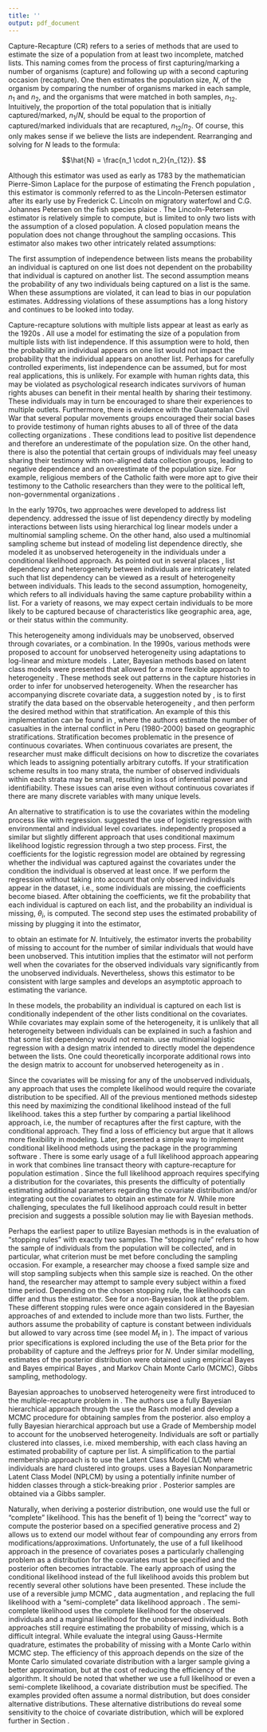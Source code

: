 ```yaml
---
title: ''
output: pdf_document
---
```

\newpage
\section{Literature Review}
\label{Sec:litreview}

Capture-Recapture (CR) refers to a series of methods that are used to estimate the size of a population from at least two incomplete, matched lists.  This naming comes from the process of first capturing/marking a number of organisms (capture) and following up with a second capturing occasion (recapture). One then estimates the population size, $N$, of the organism by comparing the number of organisms marked in each sample, $n_1$ and $n_2$, and the organisms that were matched in both samples, $n_{12}$.  Intuitively, the proportion of the total population that is initially captured/marked, $n_1/N$, should be equal to the proportion of captured/marked individuals that are recaptured, $n_{12}/n_2$. Of course, this only makes sense if we believe the lists are independent. Rearranging and solving for $N$ leads to the formula:

$$\hat{N} = \frac{n_1 \cdot n_2}{n_{12}}.  $$

Although this estimator was used as early as 1783 by the mathematician Pierre-Simon Laplace for the purpose of estimating the French population \citep{schaefer_estimation_1951}, this estimator is commonly referred to as the Lincoln-Petersen estimator after its early use by Frederick C. Lincoln on migratory waterfowl \citep{lincoln_calculating_1930} and C.G. Johannes Petersen on the fish species plaice \citep{petersen_yearly_1895}.  The Lincoln-Petersen estimator is relatively simple to compute, but is limited to only two lists with the assumption of a closed population.  A closed population means the population does not change throughout the sampling occasions.  This estimator also makes two other intricately related assumptions:  

\begin{list}{}{}

\item[1)] independence between lists,

\item[2)] homogeneity in capture probabilities between individuals.

\end{list}

The first assumption of independence between lists means the probability an individual is captured on one list does not dependent on the probability that individual is captured on another list.  The second assumption means the probability of any two individuals being captured on a list is the same. When these assumptions are violated, it can lead to bias in our population estimates. Addressing violations of these assumptions has a long history and continues to be looked into today.

<!-- %%%%%%%%%%%%%%%%%%%%%%%%%%%%%%%%%%%%%%%%%%%%%%%%%%%%%%%%%%%% -->
<!-- %%%%%%%%%%%%%%%%%%%%%%%%%%%%%%%%%%%%%%%%%%%%%%%%%%%%%%%%%%%% -->
<!-- %%%%%%% Section on Early Aproaches %%%%%%%%%%%%%%%%%%%%%%%%% -->
<!-- %%%%%%%%%%%%%%%%%%%%%%%%%%%%%%%%%%%%%%%%%%%%%%%%%%%%%%%%%%%% -->
<!-- %%%%%%%%%%%%%%%%%%%%%%%%%%%%%%%%%%%%%%%%%%%%%%%%%%%%%%%%%%%% -->

\subsection{Early Approaches to List Dependency and Homogeneity}
\label{sec:earlyapproachlitreview}

Capture-recapture solutions with multiple lists appear at least as early as the 1920s \citep{geiger_zahl_1924,schnabel_estimation_1938,darroch_multiple-recapture_1958}.  All use a model for estimating the size of a population from multiple lists with list independence.  If this assumption were to hold, then the probability an individual appears on one list would not impact the probability that the individual appears on another list. Perhaps for carefully controlled experiments, list independence can be assumed, but for most real applications, this is unlikely. For example with human rights data, this may be violated as psychological research indicates survivors of human rights abuses can benefit in their mental health by sharing their testimony.  These individuals may in turn be encouraged to share their experiences to multiple outlets. Furthermore, there is evidence with the Guatemalan Civil War that several popular movements groups encouraged their social bases to provide testimony of human rights abuses to all of three of the data collecting organizations \citep{ball_making_2000}. These conditions lead to positive list dependence and therefore an underestimate of the population size. On the other hand, there is also the potential that certain groups of individuals may feel uneasy sharing their testimony with non-aligned data collection groups, leading to negative dependence and an overestimate of the population size.  For example, religious members of the Catholic faith were more apt to give their testimony to the Catholic researchers than they were to the political left, non-governmental organizations \citep{manrique-vallier_capture-recapture_2020}. 

In the early 1970s, two approaches were developed to address list dependency. \cite{fienberg_multiple_1972} addressed the issue of list dependency directly by modeling interactions between lists using hierarchical log linear models under a multinomial sampling scheme.  On the other hand, \cite{sanathanan_models_1972} also used a multinomial sampling scheme but instead of modeling list dependence directly, she modeled it as unobserved heterogeneity in the individuals under a conditional likelihood approach. As pointed out in several places \citep{darroch_three-sample_1993,fienberg_classical_1999,manrique-vallier_capture-recapture_2020}, list dependency and heterogeneity between individuals are intricately related such that list dependency can be viewed as a result of heterogeneity between individuals. This leads to the second assumption, homogeneity, which refers to all individuals having the same capture probability within a list. For a variety of reasons, we may expect certain individuals to be more likely to be captured because of characteristics like geographic area, age, or their status within the community. 

This heterogeneity among individuals may be unobserved, observed through covariates, or a combination. In the 1990s, various methods were proposed to account for unobserved heterogeneity using adaptations to log-linear and mixture models \citep{darroch_three-sample_1993,agresti_simple_1994,pledger_unified_2000}. Later, Bayesian methods based on latent class models were presented that allowed for a more flexible approach to heterogeneity \citep{fienberg_classical_1999,manrique-vallier_population_2008,manriquevallier_bayesian_2016}. These methods seek out patterns in the capture histories in order to infer for unobserved heterogeneity.  When the researcher has accompanying discrete covariate data, a suggestion noted by \cite{darroch_three-sample_1993}, is to first stratify the data based on the observable heterogeneity \citep{sekar_method_1949}, and then perform the desired method within that stratification. An example of this this implementation can be found in \cite{manrique-vallier_estimating_2019}, where the authors estimate the number of casualties in the internal conflict in Peru (1980-2000) based on geographic stratifications. Stratification becomes problematic in the presence of continuous covariates.  When continuous covariates are present, the researcher must make difficult decisions on how to discretize the covariates which leads to assigning potentially arbitrary cutoffs.  If your stratification scheme results in too many strata, the number of observed individuals within each strata may be small, resulting in loss of inferential power and identifiability.  These issues can arise even without continuous covariates if there are many discrete variables with many unique levels.  


<!-- %%%%%%%%%%%%%%%%%%%%%%%%%%%%%%%%%%%%%%%%%%%%%%%%%%%%%%%%%%%% -->
<!-- %%%%%%%%%%%%%%%%%%%%%%%%%%%%%%%%%%%%%%%%%%%%%%%%%%%%%%%%%%%% -->
<!-- %%%%%%%%%%%%%%% CR with covariates %%%%%%%%%%%%%%%%%%%%%%%%% -->
<!-- %%%%%%%%%%%%%%%%%%%%%%%%%%%%%%%%%%%%%%%%%%%%%%%%%%%%%%%%%%%% -->
<!-- %%%%%%%%%%%%%%%%%%%%%%%%%%%%%%%%%%%%%%%%%%%%%%%%%%%%%%%%%%%% -->


\subsection{Capture-Recapture with Covariates}

An alternative to stratification is to use the covariates within the modeling process like with regression. \cite{pollock_use_1984} suggested the use of logistic regression with environmental and individual level covariates.  \cite{huggins_statistical_1989,alho_logistic_1990} independently proposed a similar but slightly different approach that uses conditional maximum likelihood logistic regression through a two step process. First, the coefficients for the logistic regression model are obtained by regressing whether the individual was captured against the covariates under the condition the individual is observed at least once. If we perform the regression without taking into account that only observed individuals appear in the dataset, i.e., some individuals are missing, the coefficients become biased.  After obtaining the coefficients, we fit the probability that each individual is captured on each list, and the probability an individual is missing, $\theta_i$, is computed. The second step uses the estimated probability of missing by plugging it into the \cite{horvitz_generalization_1952} estimator, 

\begin{equation*}
\hat{N} = \sum_i^n \frac{1}{\theta_i},
\end{equation*}

to obtain an estimate for $N$. Intuitively, the estimator inverts the probability of missing to account for the number of similar individuals that would have been unobserved. This intutition implies that the estimator will not perform well when the covariates for the observed individuals vary significantly from the unobserved individuals.  Nevertheless, \cite{alho_logistic_1990} shows this estimator to be consistent with large samples and develops an asymptotic approach to estimating the variance. 

In these models, the probability an individual is captured on each list is conditionally independent of the other lists conditional on the covariates. While covariates may explain some of the heterogeneity, it is unlikely that all heterogeneity between individuals can be explained in such a fashion and that some list dependency would not remain. \cite{zwane_population_2005} use multinomial logistic regression with a design matrix intended to directly model the dependence between the lists.  One could theoretically incorporate additional rows into the design matrix to account for unobserved heterogeneity as in \cite{darroch_three-sample_1993}.

Since the covariates will be missing for any of the unobserved individuals, any approach that uses the complete likelihood would require the covariate distribution to be specified.  All of the previous mentioned methods sidestep this need by maximizing the conditional likelihood instead of the full likelihood. \cite{stoklosa_heterogeneous_2011} takes this a step further by comparing a partial likelihood approach, i.e, the number of recaptures after the first capture, with the conditional approach. They find a loss of efficiency but argue that it allows more flexibility in modeling. Later, \cite{yee_vgam_2015} presented a simple way to implement conditional likelihood methods using the \texttt{VGAM} package in the programming software \texttt{R}. There is some early usage of a full likelihood approach appearing in work that combines line transact theory with capture-recapture for population estimation \citep{alpizar-jara_combination_1996,borchers_mark-recapture_1998}. Since the full likelihood approach requires specifying a distribution for the covariates, this presents the difficulty of potentially estimating additional parameters regarding the covariate distribution and/or integrating out the covariates to obtain an estimate for $N$.  While more challenging, \cite{pollock_use_2002} speculates the full likelihood approach could result in better precision and suggests a possible solution may lie with Bayesian methods.

<!-- %%%%%%%%%%%%%%%%%%%%%%%%%%%%%%%%%%%%%%%%%%%%%%%%%%%%%%%%%%%% -->
<!-- %%%%%%%%%%%%%%%%%%%%%%%%%%%%%%%%%%%%%%%%%%%%%%%%%%%%%%%%%%%% -->
<!-- %%%%%%%%%%%%%%%%%%%%%% Bayesian CR %%%%%%%%%%%%%%%%%%%%%%%%% -->
<!-- %%%%%%%%%%%%%%%%%%%%%%%%%%%%%%%%%%%%%%%%%%%%%%%%%%%%%%%%%%%% -->
<!-- %%%%%%%%%%%%%%%%%%%%%%%%%%%%%%%%%%%%%%%%%%%%%%%%%%%%%%%%%%%% -->

\subsection{Bayesian Methods for Capture-Recapture}

Perhaps the earliest paper to utilize Bayesian methods is \cite{roberts_informative_1967} in the evaluation of "stopping rules" with exactly two samples. The "stopping rule" refers to how the sample of individuals from the population will be collected, and in particular, what criterion must be met before concluding the sampling occasion. For example, a researcher may choose a fixed sample size and will stop sampling subjects when this sample size is reached. On the other hand, the researcher may attempt to sample every subject within a fixed time period.  Depending on the chosen stopping rule, the likelihoods can differ and thus the estimator. See \cite{chapman_estimation_1954,darroch_multiple-recapture_1958} for a non-Bayesian look at the problem.  These different stopping rules were once again considered in the Bayesian approaches of \cite{castledine_bayesian_1981} and extended to include more than two lists. Further, the authors assume the probability of capture is constant between individuals but allowed to vary across time (see model $M_t$ in \cite{otis_statistical_1978}). The impact of various prior specifications is explored including the use of the Beta prior for the probability of capture and the Jeffreys prior \citep{jeffreys_theory_1967} for $N$.  Under similar modelling, estimates of the posterior distribution were obtained using empirical Bayes and Bayes empirical Bayes  \citep{smith_bayesian_1991}, and Markov Chain Monte Carlo (MCMC), Gibbs sampling, \citep{george_capture-recapture_1992} methodology.



Bayesian approaches to unobserved heterogeneity were first introduced to the multiple-recapture problem in \cite{fienberg_classical_1999}.  The authors use a fully Bayesian hierarchical approach through the use the Rasch model and develop a MCMC procedure for obtaining samples from the posterior. \cite{manrique-vallier_population_2008} also employ a fully Bayesian hierarchical approach but use a Grade of Membership model \citep{woodbury_mathematical_1978} to account for the unobserved heterogeneity.  Individuals are soft or partially clustered into classes, i.e. mixed membership, with each class having an estimated probability of capture per list. A simplification to the partial membership approach is to use the Latent Class Model (LCM) where individuals are hard clustered into groups. \citep{manriquevallier_bayesian_2016} uses a Bayesian Nonparametric Latent Class Model (NPLCM) by using a potentially infinite  number of hidden classes through a stick-breaking prior \citep{dunson_kernel_2008}. Posterior samples are obtained via a Gibbs sampler.

Naturally, when deriving a posterior distribution, one would use the full or "complete" likelihood. This has the benefit of 1) being the "correct" way to compute the posterior based on a specified generative process and 2) allows us to extend our model without fear of compounding any errors from modifications/approximations. Unfortunately, the use of a full likelihood approach in the presence of covariates poses a particularly challenging problem as a distribution for the covariates must be specified and the posterior often becomes intractable. The early approach of using the conditional likelihood instead of the full likelihood avoids this problem but recently several other solutions have been presented.  These include the use of a reversible jump MCMC \citep{king_bayesian_2008}, data augmentation \citep{royle_analysis_2007,royle_analysis_2009}, and replacing the full likelihood with a "semi-complete" data likelihood approach \citep{king_capturerecapture_2016}. The semi-complete likelihood uses the complete likelihood for the observed individuals and a marginal likelihood for the unobserved individuals. Both approaches still require estimating the probability of missing, which is a difficult integral.  While \citep{king_capturerecapture_2016} evaluate the integral using Gauss-Hermite quadrature, \cite{bonner_mcmcmc_2014} estimates the probability of missing with a Monte Carlo within MCMC step. The efficiency of this approach depends on the size of the Monte Carlo simulated covariate distribution with a larger sample giving a better approximation, but at the cost of reducing the efficiency of the algorithm.  It should be noted that whether we use a full likelihood or even a semi-complete likelihood, a covariate distribution must be specified. The examples provided often assume a normal distribution, but \cite{royle_analysis_2009} does consider alternative distributions. These alternative distributions do reveal some sensitivity to the choice of covariate distribution, which will be explored further in Section \ref{Sec:selectcovariates}.


